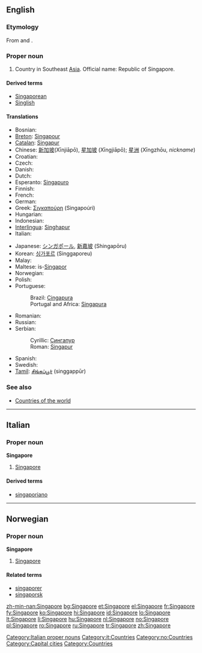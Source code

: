 ==English==
{{wikipedia}}

===Etymology===
From {{etyl|sa}} {{term|sc=Deva|सिंह|tr=siṃhá||lion|lang=sa}} and {{term|sc=Deva|पुर|tr=pura||city|lang=sa}}.

===Proper noun===
{{en-proper-noun}}

# Country in Southeast [[Asia]]. Official name: Republic of Singapore.

====Derived terms====
*[[Singaporean]]
*[[Singlish]]

====Translations====
{{top}}
* Bosnian: {{t-|bs|Singapur|m}}
* [[Breton]]: [[Singapour]]
* [[Catalan]]: [[Singapur]]
* Chinese: [[新加坡]](Xīnjiāpō), [[星加坡]] (Xīngjiāpō); [[星洲]] (Xīngzhōu, ''nickname'')
* Croatian: {{t-|hr|Singapur|m}}
* Czech: {{t-|cs|Singapur|m}}
* Danish: {{t-|da|Singapore}}
* Dutch: {{t+|nl|Singapore}}
* Esperanto: [[Singapuro]]
* Finnish: {{t-|fi|Singapore}}
* French: {{t+|fr|Singapour|m}}
* German: {{t+|de|Singapur}}
* Greek: [[Σιγκαπούρη]] (Singapoúri) {{f}}
* Hungarian: {{t+|hu|Szingapúr}}
* Indonesian: {{t-|id|Singapura|xs=Indonesian}}
* [[Interlingua]]: [[Singhapur]]
* Italian: {{t-|it|Singapore|f}}
{{mid}}
* Japanese: [[シンガポール]], [[新嘉坡]] (Shingapōru)
* Korean: [[싱가포르]] (Singgaporeu)
* Malay: {{t-|ms|Singapura|xs=Malay}}
* Maltese: is-[[Singapor]]
* Norwegian: {{t-|no|Singapore}}
* Polish: {{t+|pl|Singapur}}
* Portuguese:
*: Brazil: [[Cingapura]]
*: Portugal and Africa: [[Singapura]] {{f}}
* Romanian: {{t+|ro|Singapore}}
* Russian: {{t+|ru|Сингапур|m|tr=Singapúr|sc=Cyrl}}
* Serbian:
*: Cyrillic: [[Сингапур#Serbian|Сингапур]] {{m}}
*: Roman: [[Singapur#Serbian|Singapur]] {{m}}
* Spanish: {{t+|es|Singapur|m}}
* Swedish: {{t-|sv|Singapore}}
* [[Tamil]]: [[சிங்கப்பூர்]] (singgappūr)
{{bottom}}

===See also===
*[[Appendix:Countries of the world|Countries of the world]]

----

==Italian==
{{wikipedia|lang=it}}

===Proper noun===
'''Singapore''' {{m}}

# [[#English|Singapore]]

====Derived terms====
* [[singaporiano]]

[[Category:Italian proper nouns]]
[[Category:it:Countries]]

----
==Norwegian==

===Proper noun===
'''Singapore'''

# [[#English|Singapore]]

====Related terms====
*[[singaporer]]
*[[singaporsk]]

[[Category:no:Countries]]
[[Category:Capital cities]]
[[Category:Countries]]

[[zh-min-nan:Singapore]]
[[bg:Singapore]]
[[et:Singapore]]
[[el:Singapore]]
[[fr:Singapore]]
[[fy:Singapore]]
[[ko:Singapore]]
[[hi:Singapore]]
[[id:Singapore]]
[[lo:Singapore]]
[[lt:Singapore]]
[[li:Singapore]]
[[hu:Singapore]]
[[nl:Singapore]]
[[no:Singapore]]
[[pl:Singapore]]
[[ro:Singapore]]
[[ru:Singapore]]
[[tr:Singapore]]
[[zh:Singapore]]